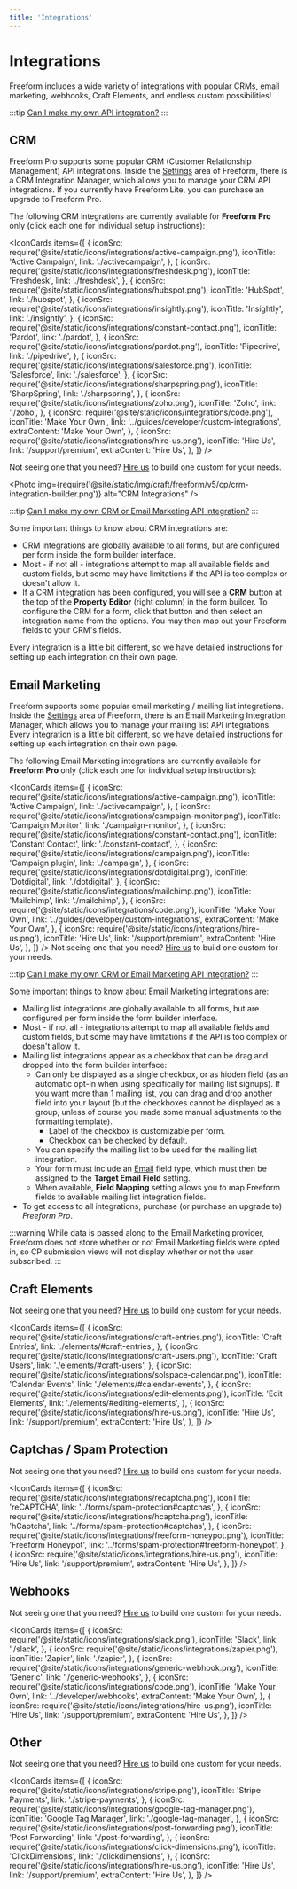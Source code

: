 ```yaml
---
title: 'Integrations'
---
```



# Integrations<Badge type="pro" text="Pro" />

Freeform includes a wide variety of integrations with popular CRMs, email marketing, webhooks, Craft Elements, and endless custom possibilities!

:::tip
[Can I make my own API integration?](../guides/developer/custom-integrations.mdx)
:::

## CRM

Freeform Pro supports some popular CRM (Customer Relationship Management) API integrations. Inside the [Settings](../configuration/settings.mdx#integrations) area of Freeform, there is a CRM Integration Manager, which allows you to manage your CRM API integrations. If you currently have Freeform Lite, you can purchase an upgrade to Freeform Pro.

The following CRM integrations are currently available for **Freeform Pro** only (click each one for individual setup instructions):

<IconCards
  items={[
    {
      iconSrc: require('@site/static/icons/integrations/active-campaign.png'),
      iconTitle: 'Active Campaign',
      link: './activecampaign',
    },
    {
      iconSrc: require('@site/static/icons/integrations/freshdesk.png'),
      iconTitle: 'Freshdesk',
      link: './freshdesk',
    },
    {
      iconSrc: require('@site/static/icons/integrations/hubspot.png'),
      iconTitle: 'HubSpot',
      link: './hubspot',
    },
    {
      iconSrc: require('@site/static/icons/integrations/insightly.png'),
      iconTitle: 'Insightly',
      link: './insightly',
    },
    {
      iconSrc: require('@site/static/icons/integrations/constant-contact.png'),
      iconTitle: 'Pardot',
      link: './pardot',
    },
    {
      iconSrc: require('@site/static/icons/integrations/pardot.png'),
      iconTitle: 'Pipedrive',
      link: './pipedrive',
    },
    {
      iconSrc: require('@site/static/icons/integrations/salesforce.png'),
      iconTitle: 'Salesforce',
      link: './salesforce',
    },
    {
      iconSrc: require('@site/static/icons/integrations/sharpspring.png'),
      iconTitle: 'SharpSpring',
      link: './sharpspring',
    },
    {
      iconSrc: require('@site/static/icons/integrations/zoho.png'),
      iconTitle: 'Zoho',
      link: './zoho',
    },
    {
      iconSrc: require('@site/static/icons/integrations/code.png'),
      iconTitle: 'Make Your Own',
      link: '../guides/developer/custom-integrations',
      extraContent: 'Make Your Own',
    },
    {
      iconSrc: require('@site/static/icons/integrations/hire-us.png'),
      iconTitle: 'Hire Us',
      link: '/support/premium',
      extraContent: 'Hire Us',
    },
  ]}
/>

Not seeing one that you need? [Hire us](/support/premium/) to build one custom for
your needs.

<Photo
  img={require('@site/static/img/craft/freeform/v5/cp/crm-integration-builder.png')}
  alt="CRM Integrations"
/>

:::tip
[Can I make my own CRM or Email Marketing API integration?](../guides/developer/custom-integrations.mdx)
:::

Some important things to know about CRM integrations are:

- CRM integrations are globally available to all forms, but are configured per form inside the form builder interface.
- Most - if not all - integrations attempt to map all available fields and custom fields, but some may have limitations if the API is too complex or doesn't allow it.
- If a CRM integration has been configured, you will see a **CRM** button at the top of the **Property Editor** (right column) in the form builder. To configure the CRM for a form, click that button and then select an integration name from the options. You may then map out your Freeform fields to your CRM's fields.

Every integration is a little bit different, so we have detailed instructions for setting up each integration on their own page.

## Email Marketing

Freeform supports some popular email marketing / mailing list integrations. Inside the [Settings](../configuration/settings.mdx#integrations) area of Freeform, there is an Email Marketing Integration Manager, which allows you to manage your mailing list API integrations. Every integration is a little bit different, so we have detailed instructions for setting up each integration on their own page.

The following Email Marketing integrations are currently available for **Freeform Pro** only (click each one for individual setup instructions):

<IconCards
  items={[
    {
      iconSrc: require('@site/static/icons/integrations/active-campaign.png'),
      iconTitle: 'Active Campaign',
      link: './activecampaign',
    },
    {
      iconSrc: require('@site/static/icons/integrations/campaign-monitor.png'),
      iconTitle: 'Campaign Monitor',
      link: './campaign-monitor',
    },
    {
      iconSrc: require('@site/static/icons/integrations/constant-contact.png'),
      iconTitle: 'Constant Contact',
      link: './constant-contact',
    },
    {
      iconSrc: require('@site/static/icons/integrations/campaign.png'),
      iconTitle: 'Campaign plugin',
      link: './campaign',
    },
    {
      iconSrc: require('@site/static/icons/integrations/dotdigital.png'),
      iconTitle: 'Dotdigital',
      link: './dotdigital',
    },
    {
      iconSrc: require('@site/static/icons/integrations/mailchimp.png'),
      iconTitle: 'Mailchimp',
      link: './mailchimp',
    },
    {
      iconSrc: require('@site/static/icons/integrations/code.png'),
      iconTitle: 'Make Your Own',
      link: '../guides/developer/custom-integrations',
      extraContent: 'Make Your Own',
    },
    {
      iconSrc: require('@site/static/icons/integrations/hire-us.png'),
      iconTitle: 'Hire Us',
      link: '/support/premium',
      extraContent: 'Hire Us',
    },
  ]}
/>
Not seeing one that you need? [Hire us](/support/premium/) to build one custom for
your needs.

:::tip
[Can I make my own CRM or Email Marketing API integration?](../guides/developer/custom-integrations.mdx)
:::

Some important things to know about Email Marketing integrations are:

- Mailing list integrations are globally available to all forms, but are configured per form inside the form builder interface.
- Most - if not all - integrations attempt to map all available fields and custom fields, but some may have limitations if the API is too complex or doesn't allow it.
- Mailing list integrations appear as a checkbox that can be drag and dropped into the form builder interface:
  - Can only be displayed as a single checkbox, or as hidden field (as an automatic opt-in when using specifically for mailing list signups). If you want more than 1 mailing list, you can drag and drop another field into your layout (but the checkboxes cannot be displayed as a group, unless of course you made some manual adjustments to the formatting template).
    - Label of the checkbox is customizable per form.
    - Checkbox can be checked by default.
  - You can specify the mailing list to be used for the mailing list integration.
  - Your form must include an [Email](../forms/fields.mdx#email) field type, which must then be assigned to the **Target Email Field** setting.
  - When available, **Field Mapping** setting allows you to map Freeform fields to available mailing list integration fields.
- To get access to all integrations, purchase (or purchase an upgrade to) _Freeform Pro_.

:::warning
While data is passed along to the Email Marketing provider, Freeform does not store whether or not Email Marketing fields were opted in, so CP submission views will not display whether or not the user subscribed.
:::

## Craft Elements

Not seeing one that you need? [Hire us](/support/premium/) to build one custom for your needs.

<IconCards
  items={[
    {
      iconSrc: require('@site/static/icons/integrations/craft-entries.png'),
      iconTitle: 'Craft Entries',
      link: './elements/#craft-entries',
    },
    {
      iconSrc: require('@site/static/icons/integrations/craft-users.png'),
      iconTitle: 'Craft Users',
      link: './elements/#craft-users',
    },
    {
      iconSrc: require('@site/static/icons/integrations/solspace-calendar.png'),
      iconTitle: 'Calendar Events',
      link: './elements/#calendar-events',
    },
    {
      iconSrc: require('@site/static/icons/integrations/edit-elements.png'),
      iconTitle: 'Edit Elements',
      link: './elements/#editing-elements',
    },
    {
      iconSrc: require('@site/static/icons/integrations/hire-us.png'),
      iconTitle: 'Hire Us',
      link: '/support/premium',
      extraContent: 'Hire Us',
    },
  ]}
/>

## Captchas / Spam Protection

Not seeing one that you need? [Hire us](/support/premium/) to build one custom for your needs.

<IconCards
  items={[
    {
      iconSrc: require('@site/static/icons/integrations/recaptcha.png'),
      iconTitle: 'reCAPTCHA',
      link: '../forms/spam-protection#captchas',
    },
    {
      iconSrc: require('@site/static/icons/integrations/hcaptcha.png'),
      iconTitle: 'hCaptcha',
      link: '../forms/spam-protection#captchas',
    },
    {
      iconSrc: require('@site/static/icons/integrations/freeform-honeypot.png'),
      iconTitle: 'Freeform Honeypot',
      link: '../forms/spam-protection#freeform-honeypot',
    },
    {
      iconSrc: require('@site/static/icons/integrations/hire-us.png'),
      iconTitle: 'Hire Us',
      link: '/support/premium',
      extraContent: 'Hire Us',
    },
  ]}
/>

## Webhooks

Not seeing one that you need? [Hire us](/support/premium/) to build one custom for your needs.

<IconCards
  items={[
    {
      iconSrc: require('@site/static/icons/integrations/slack.png'),
      iconTitle: 'Slack',
      link: './slack',
    },
    {
      iconSrc: require('@site/static/icons/integrations/zapier.png'),
      iconTitle: 'Zapier',
      link: './zapier',
    },
    {
      iconSrc: require('@site/static/icons/integrations/generic-webhook.png'),
      iconTitle: 'Generic',
      link: './generic-webhooks',
    },
    {
      iconSrc: require('@site/static/icons/integrations/code.png'),
      iconTitle: 'Make Your Own',
      link: '../developer/webhooks',
      extraContent: 'Make Your Own',
    },
    {
      iconSrc: require('@site/static/icons/integrations/hire-us.png'),
      iconTitle: 'Hire Us',
      link: '/support/premium',
      extraContent: 'Hire Us',
    },
  ]}
/>

## Other

Not seeing one that you need? [Hire us](/support/premium/) to build one custom for your needs.

<IconCards
  items={[
    {
      iconSrc: require('@site/static/icons/integrations/stripe.png'),
      iconTitle: 'Stripe Payments',
      link: './stripe-payments',
    },
    {
      iconSrc: require('@site/static/icons/integrations/google-tag-manager.png'),
      iconTitle: 'Google Tag Manager',
      link: './google-tag-manager',
    },
    {
      iconSrc: require('@site/static/icons/integrations/post-forwarding.png'),
      iconTitle: 'Post Forwarding',
      link: './post-forwarding',
    },
    {
      iconSrc: require('@site/static/icons/integrations/click-dimensions.png'),
      iconTitle: 'ClickDimensions',
      link: './clickdimensions',
    },
    {
      iconSrc: require('@site/static/icons/integrations/hire-us.png'),
      iconTitle: 'Hire Us',
      link: '/support/premium',
      extraContent: 'Hire Us',
    },
  ]}
/>
